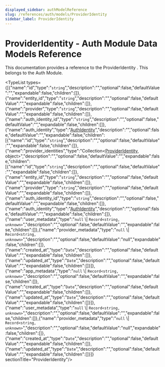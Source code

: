 ```yaml
---
displayed_sidebar: authModelReference
slug: /references/auth/models/ProviderIdentity
sidebar_label: ProviderIdentity
---
```



# ProviderIdentity - Auth Module Data Models Reference

This documentation provides a reference to the ProviderIdentity . This belongs to the Auth Module.

<TypeList types={[{"name":"id","type":"`string`","description":"","optional":false,"defaultValue":"","expandable":false,"children":[]},{"name":"entity_id","type":"`string`","description":"","optional":false,"defaultValue":"","expandable":false,"children":[]},{"name":"provider","type":"`string`","description":"","optional":false,"defaultValue":"","expandable":false,"children":[]},{"name":"auth_identity_id","type":"`string`","description":"","optional":false,"defaultValue":"","expandable":false,"children":[]},{"name":"auth_identity","type":"[AuthIdentity](../auth_models.AuthIdentity/page.mdx)","description":"","optional":false,"defaultValue":"","expandable":false,"children":[{"name":"id","type":"`string`","description":"","optional":false,"defaultValue":"","expandable":false,"children":[]},{"name":"provider_identities","type":"Collection&#60;[ProviderIdentity](page.mdx), object&#62;","description":"","optional":false,"defaultValue":"","expandable":false,"children":[{"name":"id","type":"`string`","description":"","optional":false,"defaultValue":"","expandable":false,"children":[]},{"name":"entity_id","type":"`string`","description":"","optional":false,"defaultValue":"","expandable":false,"children":[]},{"name":"provider","type":"`string`","description":"","optional":false,"defaultValue":"","expandable":false,"children":[]},{"name":"auth_identity_id","type":"`string`","description":"","optional":false,"defaultValue":"","expandable":false,"children":[]},{"name":"auth_identity","type":"[AuthIdentity](../auth_models.AuthIdentity/page.mdx)","description":"","optional":false,"defaultValue":"","expandable":false,"children":[]},{"name":"user_metadata","type":"`null` \\| `Record<string, unknown>`","description":"","optional":false,"defaultValue":"","expandable":false,"children":[]},{"name":"provider_metadata","type":"`null` \\| `Record<string, unknown>`","description":"","optional":false,"defaultValue":"null","expandable":false,"children":[]},{"name":"created_at","type":"`Date`","description":"","optional":false,"defaultValue":"","expandable":false,"children":[]},{"name":"updated_at","type":"`Date`","description":"","optional":false,"defaultValue":"","expandable":false,"children":[]}]},{"name":"app_metadata","type":"`null` \\| `Record<string, unknown>`","description":"","optional":false,"defaultValue":"","expandable":false,"children":[]},{"name":"created_at","type":"`Date`","description":"","optional":false,"defaultValue":"","expandable":false,"children":[]},{"name":"updated_at","type":"`Date`","description":"","optional":false,"defaultValue":"","expandable":false,"children":[]}]},{"name":"user_metadata","type":"`null` \\| `Record<string, unknown>`","description":"","optional":false,"defaultValue":"","expandable":false,"children":[]},{"name":"provider_metadata","type":"`null` \\| `Record<string, unknown>`","description":"","optional":false,"defaultValue":"null","expandable":false,"children":[]},{"name":"created_at","type":"`Date`","description":"","optional":false,"defaultValue":"","expandable":false,"children":[]},{"name":"updated_at","type":"`Date`","description":"","optional":false,"defaultValue":"","expandable":false,"children":[]}]}  sectionTitle="ProviderIdentity"/>
